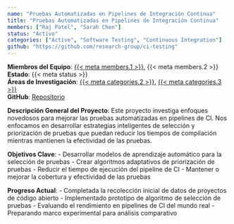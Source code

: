 ```yaml
---
name: "Pruebas Automatizadas en Pipelines de Integración Continua"
title: "Pruebas Automatizadas en Pipelines de Integración Continua"
members: ["Raj Patel", "Sarah Chen"]
status: "Activo"
categories: ["Active", "Software Testing", "Continuous Integration"]
github: "https://github.com/research-group/ci-testing"
---
```

**Miembros del Equipo**: [{{< meta members.1 >}}](../members/current/rajpatel.qmd), {{< meta members.2 >}}  
**Estado**: {{< meta status >}}  
**Áreas de Investigación**: [{{< meta categories.2 >}}](../projects.qmd#category=Software+Testing), [{{< meta categories.3 >}}](../projects.qmd#category=Continuous+Integration)  
**GitHub**: [Repositorio]({{< meta github >}})

**Descripción General del Proyecto**: 
Este proyecto investiga enfoques novedosos para mejorar las pruebas automatizadas en pipelines de CI. Nos enfocamos en desarrollar estrategias inteligentes de selección y priorización de pruebas que puedan reducir los tiempos de compilación mientras mantienen la efectividad de las pruebas.

**Objetivos Clave**:
- Desarrollar modelos de aprendizaje automático para la selección de pruebas
- Crear algoritmos adaptativos de priorización de pruebas
- Reducir el tiempo de ejecución del pipeline de CI
- Mantener o mejorar la cobertura y efectividad de las pruebas

**Progreso Actual**:
- Completada la recolección inicial de datos de proyectos de código abierto
- Implementado prototipo de algoritmo de selección de pruebas
- Evaluando el rendimiento en pipelines de CI del mundo real
- Preparando marco experimental para análisis comparativo
